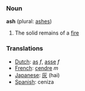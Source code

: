 === Noun ===


'''ash''' (plural: [[ashes]])

#The solid remains of a [[fire]]

=== Translations ===
*[[Dutch]]: [[as]] ''f'', [[asse]] ''f''
*[[French]]: [[cendre]] ''m''
*[[Japanese]]: [[灰]] (hai)
*[[Spanish]]: ceniza